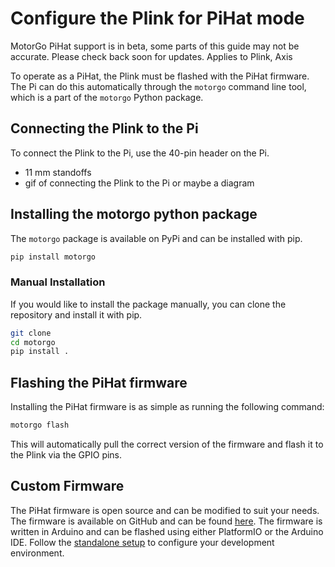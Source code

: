 
# Configure the Plink for PiHat mode

<Callout type="warning" emoji="⚠️">
    MotorGo PiHat support is in beta, some parts of this guide may not be accurate. Please check back soon for updates.
</Callout>

<Callout type="info" emoji="🤖">
    Applies to Plink, Axis
</Callout>

To operate as a PiHat, the Plink must be flashed with the PiHat firmware. The Pi can do this automatically through the `motorgo` command line tool, which is a part of the `motorgo` Python package.

## Connecting the Plink to the Pi

To connect the Plink to the Pi, use the 40-pin header on the Pi.

* 11 mm standoffs
* gif of connecting the Plink to the Pi or maybe a diagram

## Installing the motorgo python package

The `motorgo` package is available on PyPi and can be installed with pip.

```bash filename="bash"
pip install motorgo
```

### Manual Installation

If you would like to install the package manually, you can clone the repository and install it with pip.

```bash filename="bash"
git clone
cd motorgo
pip install .
```

## Flashing the PiHat firmware

Installing the PiHat firmware is as simple as running the following command:

```bash filename="bash"
motorgo flash
```

This will automatically pull the correct version of the firmware and flash it to the Plink via the GPIO pins.


## Custom Firmware
The PiHat firmware is open source and can be modified to suit your needs. The firmware is available on GitHub and can be found [here](/broken-link). The firmware is written in Arduino and can be flashed using either PlatformIO or the Arduino IDE. Follow the [standalone setup](/motorgo_plink_1/standalone) to configure your development environment.